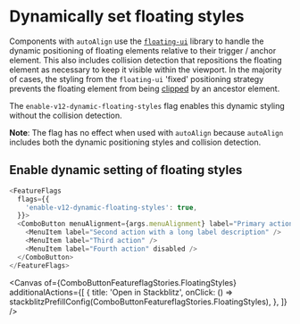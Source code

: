 
<Meta title="Components/ComboButton/Feature Flag" name="Flag details" />

# Dynamically set floating styles

Components with `autoAlign` use the
[`floating-ui`](https://github.com/floating-ui/floating-ui) library to handle
the dynamic positioning of floating elements relative to their trigger / anchor
element. This also includes collision detection that repositions the floating
element as necessary to keep it visible within the viewport. In the majority of
cases, the styling from the `floating-ui` 'fixed' positioning strategy prevents
the floating element from being
[clipped](https://floating-ui.com/docs/misc#clipping) by an ancestor element.

The `enable-v12-dynamic-floating-styles` flag enables this dynamic styling
without the collision detection.

**Note**: The flag has no effect when used with `autoAlign` because `autoAlign`
includes both the dynamic positioning styles and collision detection.

## Enable dynamic setting of floating styles

```js
<FeatureFlags
  flags={{
    'enable-v12-dynamic-floating-styles': true,
  }}>
  <ComboButton menuAlignment={args.menuAlignment} label="Primary action">
    <MenuItem label="Second action with a long label description" />
    <MenuItem label="Third action" />
    <MenuItem label="Fourth action" disabled />
  </ComboButton>
</FeatureFlags>
```

<Canvas
  of={ComboButtonFeatureflagStories.FloatingStyles}
  additionalActions={[
    {
      title: 'Open in Stackblitz',
      onClick: () => stackblitzPrefillConfig(ComboButtonFeatureflagStories.FloatingStyles),
    },
  ]}
/>